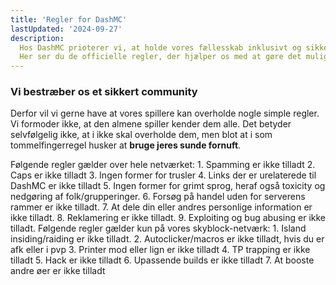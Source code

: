 ```yaml
---
title: 'Regler for DashMC'
lastUpdated: '2024-09-27'
description: 
  Hos DashMC prioterer vi, at holde vores fællesskab inklusivt og sikkert.
  Her ser du de officielle regler, der hjælper os med at gøre det muligt.
---
```


### Vi bestræber os et sikkert community
Derfor vil vi gerne have at vores spillere kan overholde nogle simple regler.
Vi formoder ikke, at den almene spiller kender dem alle. Det betyder selvfølgelig ikke,
at i ikke skal overholde dem, men blot at i som tommelfingerregel husker at <strong>bruge jeres sunde fornuft</strong>.
<br />

<Collapsible title="Globale regler">
	Følgende regler gælder over hele netværket:
	1. Spamming er ikke tilladt
	2. Caps er ikke tilladt
	3. Ingen former for trusler
	4. Links der er urelaterede til DashMC er ikke tilladt
	5. Ingen former for grimt sprog, heraf også toxicity og nedgøring af folk/grupperinger.
	6. Forsøg på handel uden for serverens rammer er ikke tilladt.
	7. At dele din eller andres personlige information er ikke tilladt.
	8. Reklamering er ikke tilladt.
	9. Exploiting og bug abusing er ikke tilladt.
</Collapsible>

<Collapsible title="Skyblock">
	Følgende regler gælder kun på vores skyblock-netværk:
	1. Island insiding/raiding er ikke tilladt.
	2. Autoclicker/macros er ikke tilladt, hvis du er afk eller i pvp
	3. Printer mod eller lign er ikke tilladt
	4. TP trapping er ikke tilladt
	5. Hack er ikke tilladt
	6. Upassende builds er ikke tilladt
	7. At booste andre øer er ikke tilladt
</Collapsible>